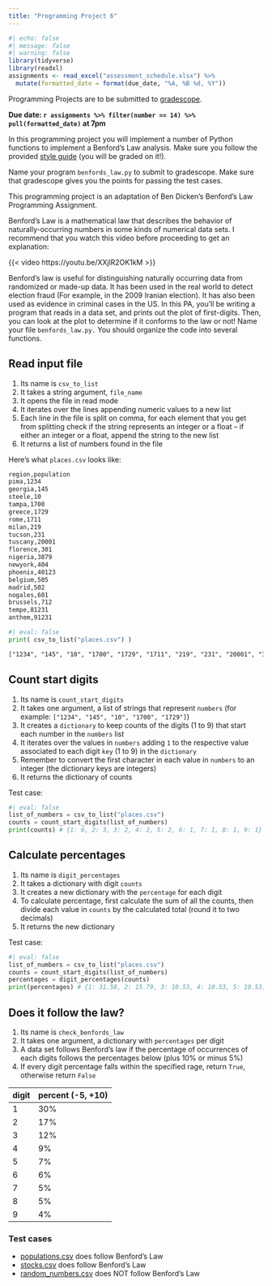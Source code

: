 ```yaml
---
title: "Programming Project 6"
---
```


```r
#| echo: false
#| message: false
#| warning: false
library(tidyverse)
library(readxl)
assignments <- read_excel("assessment_schedule.xlsx") %>% 
  mutate(formatted_date = format(due_date, "%A, %B %d, %Y"))
```

Programming Projects are to be submitted to [gradescope]().

**Due date: `r assignments %>% filter(number == 14) %>% pull(formatted_date)` at 7pm**

In this programming project you will implement a number of Python functions to implement a Benford's Law analysis. Make sure you follow the provided [style guide](https://adrianapicoral.com/csc-110/style.html) (you will be graded on it!).

Name your program `benfords_law.py` to submit to gradescope. Make sure that gradescope gives you the points for passing the test cases.

This programming project is an adaptation of Ben Dicken's Benford's Law Programming Assignment.

Benford's Law is a mathematical law that describes the behavior of naturally-occurring numbers in some kinds of numerical data sets. I recommend that you watch this video before proceeding to get an explanation:

{{< video https://youtu.be/XXjlR2OK1kM >}}

Benford's law is useful for distinguishing naturally occurring data from randomized or made-up data. It has been used in the real world to detect election fraud (For example, in the 2009 Iranian election). It has also been used as evidence in criminal cases in the US. In this PA, you'll be writing a program that reads in a data set, and prints out the plot of first-digits. Then, you can look at the plot to determine if it conforms to the law or not! Name your file `benfords_law.py.` You should organize the code into several functions.

## Read input file

1.  Its name is `csv_to_list`
2.  It takes a string argument, `file_name`
3.  It opens the file in read mode
4.  It iterates over the lines appending numeric values to a new list
5.  Each line in the file is split on comma, for each element that you get from splitting check if the string represents an integer or a float -- if either an integer or a float, append the string to the new list
6.  It returns a list of numbers found in the file

Here's what `places.csv` looks like:

```HTML
region,population
pima,1234
georgia,145
steele,10
tampa,1700
greece,1729
rome,1711
milan,219
tucson,231
tuscany,20001
florence,301
nigeria,3879
newyork,404
phoenix,40123
belgium,505
madrid,502
nogales,601
brussels,712
tempe,81231
anthem,91231
```

```python
#| eval: false
print( csv_to_list("places.csv") )
```

```HTML
["1234", "145", "10", "1700", "1729", "1711", "219", "231", "20001", "301", "3879", "404", "40123", "505", "502", "601", "712", "81231", "91231"]
```

## Count start digits

1.  Its name is `count_start_digits`
2.  It takes one argument, a list of strings that represent `numbers` (for example: `["1234", "145", "10", "1700", "1729"]`)
3.  It creates a `dictionary` to keep counts of the digits (1 to 9) that start each number in the `numbers` list
4.  It iterates over the values in `numbers` adding `1` to the respective value associated to each digit `key` (1 to 9) in the `dictionary`
5.  Remember to convert the first character in each value in `numbers` to an integer (the dictionary keys are integers)
6.  It returns the dictionary of counts

Test case:

```python
#| eval: false
list_of_numbers = csv_to_list("places.csv")
counts = count_start_digits(list_of_numbers)
print(counts) # {1: 6, 2: 3, 3: 2, 4: 2, 5: 2, 6: 1, 7: 1, 8: 1, 9: 1}
```

## Calculate percentages

1.  Its name is `digit_percentages`
2.  It takes a dictionary with digit `counts`
3.  It creates a new dictionary with the `percentage` for each digit
4.  To calculate percentage, first calculate the sum of all the counts, then divide each value in `counts` by the calculated total (round it to two decimals)
5.  It returns the new dictionary

Test case:

```python
#| eval: false
list_of_numbers = csv_to_list("places.csv")
counts = count_start_digits(list_of_numbers)
percentages = digit_percentages(counts)
print(percentages) # {1: 31.58, 2: 15.79, 3: 10.53, 4: 10.53, 5: 10.53, 6: 5.26, 7: 5.26, 8: 5.26, 9: 5.26}
```

## Does it follow the law?

1.  Its name is `check_benfords_law`
2.  It takes one argument, a dictionary with `percentages` per digit
3.  A data set follows Benford's law if the percentage of occurrences of each digits follows the percentages below (plus 10% or minus 5%)
4.  If every digit percentage falls within the specified rage, return `True`, otherwise return `False`

| digit | percent (-5, +10) |
|-------|-------------------|
| 1     | 30%               |
| 2     | 17%               |
| 3     | 12%               |
| 4     | 9%                |
| 5     | 7%                |
| 6     | 6%                |
| 7     | 5%                |
| 8     | 5%                |
| 9     | 4%                |

### Test cases

-   [populations.csv](data/populations.csv) does follow Benford's Law
-   [stocks.csv](data/stocks.csv) does follow Benford's Law
-   [random_numbers.csv](data/random_numbers.csv) does NOT follow Benford's Law
